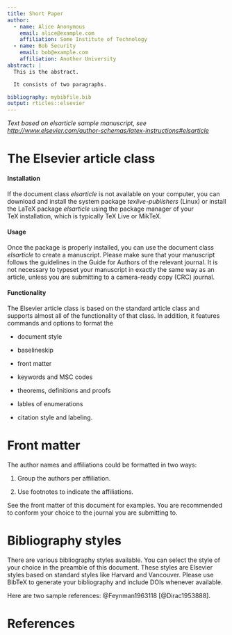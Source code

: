 ```yaml
---
title: Short Paper
author:
  - name: Alice Anonymous
    email: alice@example.com
    affiliation: Some Institute of Technology
  - name: Bob Security
    email: bob@example.com
    affiliation: Another University
abstract: |
  This is the abstract.

  It consists of two paragraphs.

bibliography: mybibfile.bib
output: rticles::elsevier
---
```


_Text based on elsarticle sample manuscript, see [http://www.elsevier.com/author-schemas/latex-instructions#elsarticle](http://www.elsevier.com/author-schemas/latex-instructions#elsarticle)_


The Elsevier article class
==========================

#### Installation

If the document class *elsarticle* is not available on your computer,
you can download and install the system package *texlive-publishers*
(Linux) or install the LaTeX package *elsarticle* using the package
manager of your TeX installation, which is typically TeX Live or MikTeX.

#### Usage

Once the package is properly installed, you can use the document class
*elsarticle* to create a manuscript. Please make sure that your
manuscript follows the guidelines in the Guide for Authors of the
relevant journal. It is not necessary to typeset your manuscript in
exactly the same way as an article, unless you are submitting to a
camera-ready copy (CRC) journal.

#### Functionality

The Elsevier article class is based on the standard article class and
supports almost all of the functionality of that class. In addition, it
features commands and options to format the

-   document style

-   baselineskip

-   front matter

-   keywords and MSC codes

-   theorems, definitions and proofs

-   lables of enumerations

-   citation style and labeling.

Front matter
============

The author names and affiliations could be formatted in two ways:

(1) Group the authors per affiliation.

(2) Use footnotes to indicate the affiliations.

See the front matter of this document for examples. You are recommended
to conform your choice to the journal you are submitting to.

Bibliography styles
===================

There are various bibliography styles available. You can select the
style of your choice in the preamble of this document. These styles are
Elsevier styles based on standard styles like Harvard and Vancouver.
Please use BibTeX to generate your bibliography and include DOIs
whenever available.

Here are two sample references: @Feynman1963118 [@Dirac1953888].

References {#references .unnumbered}
==========
